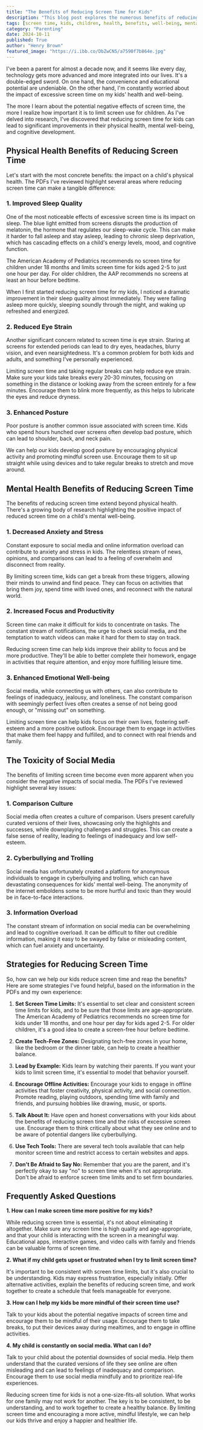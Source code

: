 ```yaml
---
title: "The Benefits of Reducing Screen Time for Kids"
description: "This blog post explores the numerous benefits of reducing screen time for children, including improved physical health, enhanced mental well-being, and better cognitive development. It provides practical strategies for parents to help their kids limit screen use and thrive."
tags: [screen time, kids, children, health, benefits, well-being, mental health, physical health, sleep, eye strain, posture, anxiety, stress, focus, productivity, social media, cyberbullying, information overload, strategies, limits, tech-free zones, offline activities, mindfulness, technology]
category: "Parenting"
date: 2024-10-11
published: True
author: "Henry Brown"
featured_image: "https://i.ibb.co/DbZwCN5/a7590f7b864e.jpg"
---
```



I've been a parent for almost a decade now, and it seems like every day, technology gets more advanced and more integrated into our lives. It's a double-edged sword. On one hand, the convenience and educational potential are undeniable. On the other hand, I'm constantly worried about the impact of excessive screen time on my kids' health and well-being. 

The more I learn about the potential negative effects of screen time, the more I realize how important it is to limit screen use for children.  As I've delved into research, I've discovered that reducing screen time for kids can lead to significant improvements in their physical health, mental well-being, and cognitive development. 

## Physical Health Benefits of Reducing Screen Time

Let's start with the most concrete benefits: the impact on a child's physical health. The PDFs I've reviewed highlight several areas where reducing screen time can make a tangible difference:

### 1. Improved Sleep Quality

One of the most noticeable effects of excessive screen time is its impact on sleep. The blue light emitted from screens disrupts the production of melatonin, the hormone that regulates our sleep-wake cycle. This can make it harder to fall asleep and stay asleep, leading to chronic sleep deprivation, which has cascading effects on a child's energy levels, mood, and cognitive function.  

The American Academy of Pediatrics recommends no screen time for children under 18 months and limits screen time for kids aged 2-5 to just one hour per day.  For older children, the AAP recommends no screens at least an hour before bedtime.  

When I first started reducing screen time for my kids, I noticed a dramatic improvement in their sleep quality almost immediately.  They were falling asleep more quickly, sleeping soundly through the night, and waking up refreshed and energized.

### 2. Reduced Eye Strain

Another significant concern related to screen time is eye strain. Staring at screens for extended periods can lead to dry eyes, headaches, blurry vision, and even nearsightedness.  It's a common problem for both kids and adults, and something I've personally experienced.  

Limiting screen time and taking regular breaks can help reduce eye strain.  Make sure your kids take breaks every 20-30 minutes, focusing on something in the distance or looking away from the screen entirely for a few minutes.  Encourage them to blink more frequently, as this helps to lubricate the eyes and reduce dryness.

### 3. Enhanced Posture

Poor posture is another common issue associated with screen time.  Kids who spend hours hunched over screens often develop bad posture, which can lead to shoulder, back, and neck pain.  

We can help our kids develop good posture by encouraging physical activity and promoting mindful screen use.  Encourage them to sit up straight while using devices and to take regular breaks to stretch and move around.

## Mental Health Benefits of Reducing Screen Time

The benefits of reducing screen time extend beyond physical health.  There's a growing body of research highlighting the positive impact of reduced screen time on a child's mental well-being.  

### 1. Decreased Anxiety and Stress

Constant exposure to social media and online information overload can contribute to anxiety and stress in kids.  The relentless stream of news, opinions, and comparisons can lead to a feeling of overwhelm and disconnect from reality.

By limiting screen time, kids can get a break from these triggers, allowing their minds to unwind and find peace.  They can focus on activities that bring them joy, spend time with loved ones, and reconnect with the natural world.

### 2. Increased Focus and Productivity

Screen time can make it difficult for kids to concentrate on tasks.  The constant stream of notifications, the urge to check social media, and the temptation to watch videos can make it hard for them to stay on track.  

Reducing screen time can help kids improve their ability to focus and be more productive. They'll be able to better complete their homework, engage in activities that require attention, and enjoy more fulfilling leisure time.

### 3. Enhanced Emotional Well-being

Social media, while connecting us with others, can also contribute to feelings of inadequacy, jealousy, and loneliness.  The constant comparison with seemingly perfect lives often creates a sense of not being good enough, or "missing out" on something.  

Limiting screen time can help kids focus on their own lives, fostering self-esteem and a more positive outlook.  Encourage them to engage in activities that make them feel happy and fulfilled, and to connect with real friends and family.

## The Toxicity of Social Media

The benefits of limiting screen time become even more apparent when you consider the negative impacts of social media.  The PDFs I've reviewed highlight several key issues:

### 1. Comparison Culture

Social media often creates a culture of comparison. Users present carefully curated versions of their lives, showcasing only the highlights and successes, while downplaying challenges and struggles.  This can create a false sense of reality, leading to feelings of inadequacy and low self-esteem.

### 2. Cyberbullying and Trolling

Social media has unfortunately created a platform for anonymous individuals to engage in cyberbullying and trolling, which can have devastating consequences for kids' mental well-being. The anonymity of the internet emboldens some to be more hurtful and toxic than they would be in face-to-face interactions.

### 3. Information Overload

The constant stream of information on social media can be overwhelming and lead to cognitive overload.  It can be difficult to filter out credible information, making it easy to be swayed by false or misleading content, which can fuel anxiety and uncertainty.

## Strategies for Reducing Screen Time

So, how can we help our kids reduce screen time and reap the benefits?  Here are some strategies I've found helpful, based on the information in the PDFs and my own experience:

1. **Set Screen Time Limits:**  It's essential to set clear and consistent screen time limits for kids, and to be sure that those limits are age-appropriate.  The American Academy of Pediatrics recommends no screen time for kids under 18 months, and one hour per day for kids aged 2-5.  For older children, it's a good idea to create a screen-free hour before bedtime.  

2. **Create Tech-Free Zones:** Designating tech-free zones in your home, like the bedroom or the dinner table, can help to create a healthier balance.  

3. **Lead by Example:**  Kids learn by watching their parents.  If you want your kids to limit screen time, it's essential to model that behavior yourself.

4. **Encourage Offline Activities:**  Encourage your kids to engage in offline activities that foster creativity, physical activity, and social connection.  Promote reading, playing outdoors, spending time with family and friends, and pursuing hobbies like drawing, music, or sports.  

5. **Talk About It:**  Have open and honest conversations with your kids about the benefits of reducing screen time and the risks of excessive screen use.  Encourage them to think critically about what they see online and to be aware of potential dangers like cyberbullying.

6. **Use Tech Tools:**  There are several tech tools available that can help monitor screen time and restrict access to certain websites and apps.

7. **Don't Be Afraid to Say No:**  Remember that you are the parent, and it's perfectly okay to say "no" to screen time when it's not appropriate.  Don't be afraid to enforce screen time limits and to set firm boundaries.

## Frequently Asked Questions

**1. How can I make screen time more positive for my kids?**

While reducing screen time is essential, it's not about eliminating it altogether.  Make sure any screen time is high quality and age-appropriate, and that your child is interacting with the screen in a meaningful way.  Educational apps, interactive games, and video calls with family and friends can be valuable forms of screen time. 

**2. What if my child gets upset or frustrated when I try to limit screen time?**

It's important to be consistent with screen time limits, but it's also crucial to be understanding.  Kids may express frustration, especially initially.  Offer alternative activities, explain the benefits of reducing screen time, and work together to create a schedule that feels manageable for everyone.

**3.  How can I help my kids be more mindful of their screen time use?**

Talk to your kids about the potential negative impacts of screen time and encourage them to be mindful of their usage.  Encourage them to take breaks, to put their devices away during mealtimes, and to engage in offline activities.

**4. My child is constantly on social media. What can I do?**

Talk to your child about the potential downsides of social media.  Help them understand that the curated versions of life they see online are often misleading and can lead to feelings of inadequacy and comparison.  Encourage them to use social media mindfully and to prioritize real-life experiences.

Reducing screen time for kids is not a one-size-fits-all solution.  What works for one family may not work for another.  The key is to be consistent, to be understanding, and to work together to create a healthy balance. By limiting screen time and encouraging a more active, mindful lifestyle, we can help our kids thrive and enjoy a happier and healthier life.
